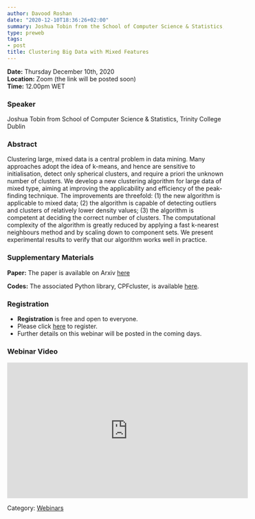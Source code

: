 ```yaml
---
author: Davood Roshan
date: "2020-12-10T18:36:26+02:00"
summary: Joshua Tobin from the School of Computer Science & Statistics, Trinity College Dublin, will introduce a new clustering method for large mixed attribute datasets which adapts and extends the popular peak-finding technique. The algorithm presented is competent at deciding the correct number of clusters and executes with subquadratic complexity. 
type: preweb
tags:
- post
title: Clustering Big Data with Mixed Features
---
```

**Date:** Thursday December 10th, 2020 <br>
**Location:** Zoom (the link will be posted soon) <br>
**Time:** 12.00pm WET <br>


### Speaker
Joshua Tobin from School of Computer Science & Statistics, Trinity College Dublin


### Abstract
Clustering large, mixed data is a central problem in data mining. Many approaches adopt the idea of k-means, and hence are sensitive to initialisation, detect only spherical clusters, and require a priori the unknown number of clusters. We develop a new clustering algorithm for large data of mixed type, aiming at improving the applicability and efficiency of the peak-finding technique. The improvements are threefold: (1) the new algorithm is applicable to mixed data; (2) the algorithm is capable of detecting outliers and clusters of relatively lower density values; (3) the algorithm is competent at deciding the correct number of clusters. The computational complexity of the algorithm is greatly reduced by applying a fast k-nearest neighbours method and by scaling down to component sets. We present experimental results to verify that our algorithm works well in practice.

### Supplementary Materials
**Paper:** The paper is available on Arxiv [here](https://arxiv.org/abs/2011.06043)

**Codes:** The associated Python library, CPFcluster, is available [here](https://pypi.org/project/CPFcluster/). 


### Registration
- **Registration** is free and open to everyone. 
- Please click [here](https://www.eventbrite.ie/e/y-isa-webinar-series-clustering-big-data-with-mixed-features-tickets-131319198257) to register. 
- Further details on this webinar will be posted in the coming days.

### Webinar Video

<iframe width="560" height="315" src="https://www.youtube.com/embed/1nicOA5vZWs" frameborder="0" allow="accelerometer; autoplay; clipboard-write; encrypted-media; gyroscope; picture-in-picture" allowfullscreen></iframe>



Category: [<u>Webinars</u>](/webinars/)